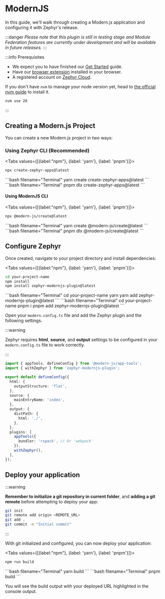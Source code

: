 
# ModernJS 

<SourceCode href="https://github.com/ZephyrCloudIO/zephyr-examples/tree/main/examples/modernjs-app" />

In this guide, we'll walk through creating a Modern.js application and configuring it with Zephyr's release. 

:::danger
*Please note that this plugin is still in testing stage and Module Federation features are currently under development and will be available in future releases.*
:::

:::info Prerequisites

- We expect you to have finished our [Get Started](/general/get-started) guide.
- Have our [browser extension](https://chromewebstore.google.com/detail/zephyr-mission-control/liflhldchhinbaeplljlplhnbkdidedn) installed in your browser.
- A registered account on [Zephyr Cloud](https://app.zephyr-cloud.io).

If you don't have `nvm` to manage your node version yet, head to [the official nvm guide](https://github.com/nvm-sh/nvm) to install it.

```bash
nvm use 20 
```

:::

## Creating a Modern.js Project

You can create a new Modern.js project in two ways:

### **Using Zephyr CLI (Recommended)**

<Tabs values={[{label:"npm"}, {label: 'yarn'}, {label: 'pnpm'}]}>
<Tab>
```bash filename="Terminal"
npx create-zephyr-apps@latest
```
</Tab>
<Tab>
```bash filename="Terminal"
yarn create create-zephyr-apps@latest
```
</Tab>
<Tab>
```bash filename="Terminal"
pnpm dlx create-zephyr-apps@latest
```
</Tab>
</Tabs>

#### Using ModernJS CLI

<Tabs values={[{label:"npm"}, {label: 'yarn'}, {label: 'pnpm'}]}>
<Tab>
```bash filename="Terminal"
npx @modern-js/create@latest
```
</Tab>
<Tab>
```bash filename="Terminal"
yarn create @modern-js/create@latest
```
</Tab>
<Tab>
```bash filename="Terminal"
pnpm dlx @modern-js/create@latest
```
</Tab>
</Tabs>

## Configure Zephyr

Once created, navigate to your project directory and install dependencies:


<Tabs values={[{label:"npm"}, {label: 'yarn'}, {label: 'pnpm'}]}>
<Tab>
```bash filename="Terminal"
cd your-project-name
npm install
npm install zephyr-modernjs-plugin@latest
```
</Tab>
<Tab>
```bash filename="Terminal"
cd your-project-name
yarn
yarn add zephyr-modernjs-plugin@latest
```
</Tab>
<Tab>
```bash filename="Terminal"
cd your-project-name
pnpm i
pnpm add zephyr-modernjs-plugin@latest
```
</Tab>
</Tabs>

Open your `modern.config.ts` file and add the Zephyr plugin and the following settings.

:::warning

Zephyr requires **html**, **source**, and **output** settings to be configured in your `modern.config.ts` file to work correctly.

:::

```ts filename="modern.config.ts"
import { appTools, defineConfig } from '@modern-js/app-tools';
import { withZephyr } from 'zephyr-modernjs-plugin';

export default defineConfig({
  html: {
    outputStructure: 'flat',
  },
  source: {
    mainEntryName: 'index',
  },
  output: {
    distPath: {
      html: './',
    },
  },
  plugins: [
    appTools({
      bundler: 'rspack', // Or 'webpack'
    }),
    withZephyr(),
  ],
});
```

## Deploy your application

:::warning

**Remember to initialize a git repository in current folder**, and **adding a git remote** before attempting to deploy your app:

```bash
git init
git remote add origin <REMOTE_URL>
git add .
git commit -m "Initial commit"
```

:::

With git initialized and configured, you can now deploy your application:

<Tabs values={[{label:"npm"}, {label: 'yarn'}, {label: 'pnpm'}]}>
<Tab>
```bash filename="Terminal"
npm run build
```
</Tab>
<Tab>
```bash filename="Terminal"
yarn build
```
</Tab>
<Tab>
```bash filename="Terminal"
pnpm build
```
</Tab>
</Tabs>

You will see the build output with your deployed URL highlighted in the console output.
